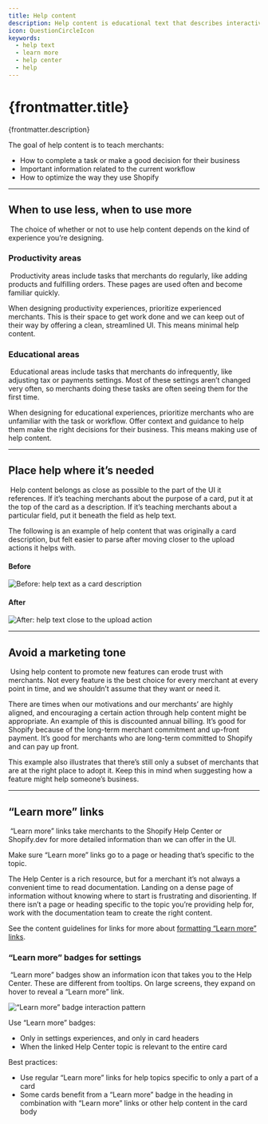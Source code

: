 ```yaml
---
title: Help content
description: Help content is educational text that describes interactive elements or offers information about concepts in the UI.
icon: QuestionCircleIcon
keywords:
  - help text
  - learn more
  - help center
  - help
---
```


# {frontmatter.title}

<Lede>{frontmatter.description}</Lede>

The goal of help content is to teach merchants:

- How to complete a task or make a good decision for their business
- Important information related to the current workflow
- How to optimize the way they use Shopify

---

## When to use less, when to use more

​
The choice of whether or not to use help content depends on the kind of experience you’re designing.

### Productivity areas

​
Productivity areas include tasks that merchants do regularly, like adding products and fulfilling orders. These pages are used often and become familiar quickly.

When designing productivity experiences, prioritize experienced merchants. This is their space to get work done and we can keep out of their way by offering a clean, streamlined UI. This means minimal help content.
​

### Educational areas

​
Educational areas include tasks that merchants do infrequently, like adjusting tax or payments settings. Most of these settings aren’t changed very often, so merchants doing these tasks are often seeing them for the first time.

When designing for educational experiences, prioritize merchants who are unfamiliar with the task or workflow. Offer context and guidance to help them make the right decisions for their business. This means making use of help content.

---

## Place help where it’s needed

​
Help content belongs as close as possible to the part of the UI it references. If it’s teaching merchants about the purpose of a card, put it at the top of the card as a description. If it’s teaching merchants about a particular field, put it beneath the field as help text.

The following is an example of help content that was originally a card description, but felt easier to parse after moving closer to the upload actions it helps with.

#### Before

![Before: help text as a card description](/images/content/help-content/before.png)

#### After

![After: help text close to the upload action](/images/content/help-content/after.png)

---

## Avoid a marketing tone

​
Using help content to promote new features can erode trust with merchants. Not every feature is the best choice for every merchant at every point in time, and we shouldn’t assume that they want or need it.

There are times when our motivations and our merchants’ are highly aligned, and encouraging a certain action through help content might be appropriate. An example of this is discounted annual billing. It’s good for Shopify because of the long-term merchant commitment and up-front payment. It’s good for merchants who are long-term committed to Shopify and can pay up front.

This example also illustrates that there’s still only a subset of merchants that are at the right place to adopt it. Keep this in mind when suggesting how a feature might help someone’s business.

---

## “Learn more” links

​
“Learn more” links take merchants to the Shopify Help Center or Shopify.dev for more detailed information than we can offer in the UI.

Make sure “Learn more” links go to a page or heading that’s specific to the topic.

The Help Center is a rich resource, but for a merchant it’s not always a convenient time to read documentation. Landing on a dense page of information without knowing where to start is frustrating and disorienting. If there isn’t a page or heading specific to the topic you’re providing help for, work with the documentation team to create the right content.

See the content guidelines for links for more about [formatting “Learn more” links](/content/actionable-language#-learn-more--links).

### “Learn more” badges for settings

​
“Learn more” badges show an information icon that takes you to the Help Center. These are different from tooltips. On large screens, they expand on hover to reveal a “Learn more” link.

![“Learn more” badge interaction pattern](/images/content/help-content/learn-more-badges.png)

Use “Learn more” badges:
​

- Only in settings experiences, and only in card headers
- When the linked Help Center topic is relevant to the entire card

Best practices:

- Use regular “Learn more” links for help topics specific to only a part of a card
- Some cards benefit from a “Learn more” badge in the heading in combination with “Learn more” links or other help content in the card body
